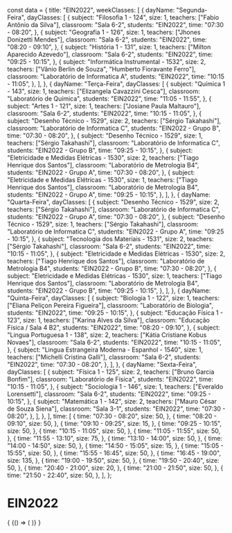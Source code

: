 const data = {
  title: "EIN2022",
  weekClasses: [
    {
      dayName: "Segunda-Feira",
      dayClasses: [
        {
          subject: "Filosofia 1 - 124",
          size: 1,
          teachers: ["Fabio Antônio da Silva"],
          classroom: "Sala 6-2",
          students: "EIN2022",
          time: "07:30 - 08:20",
        },
        {
          subject: "Geografia 1 - 126",
          size: 1,
          teachers: ["Jhones Donizetti Mendes"],
          classroom: "Sala 6-2",
          students: "EIN2022",
          time: "08:20 - 09:10",
        },
        {
          subject: "História 1 - 131",
          size: 1,
          teachers: ["Milton Aparecido Azevedo"],
          classroom: "Sala 6-2",
          students: "EIN2022",
          time: "09:25 - 10:15",
        },
        {
          subject: "Informática Instrumental - 1532",
          size: 2,
          teachers: ["Vânio Berlin de Souza", "Humberto Fioravante Ferro"],
          classroom: "Laboratório de Informatica A",
          students: "EIN2022",
          time: "10:15 - 11:05",
        },
      ],
    },
    {
      dayName: "Terça-Feira",
      dayClasses: [
        {
          subject: "Química 1 - 143",
          size: 1,
          teachers: ["Elizangela Cavazzini Cesca"],
          classroom: "Laboratório de Química",
          students: "EIN2022",
          time: "11:05 - 11:55",
        },
        {
          subject: "Artes 1 - 121",
          size: 1,
          teachers: ["Josiane Paula Maltauro"],
          classroom: "Sala 6-2",
          students: "EIN2022",
          time: "10:15 - 11:05",
        },
        {
          subject: "Desenho Técnico - 1529",
          size: 2,
          teachers: ["Sérgio Takahashi"],
          classroom: "Laboratório de Informatica C",
          students: "EIN2022 - Grupo B",
          time: "07:30 - 08:20",
        },
        {
          subject: "Desenho Técnico - 1529",
          size: 1,
          teachers: ["Sérgio Takahashi"],
          classroom: "Laboratório de Informatica C",
          students: "EIN2022 - Grupo B",
          time: "09:25 - 10:15",
        },
        {
          subject: "Eletricidade e Medidas Elétricas - 1530",
          size: 2,
          teachers: ["Tiago Henrique dos Santos"],
          classroom: "Laboratório de Metrologia B4",
          students: "EIN2022 - Grupo A",
          time: "07:30 - 08:20",
        },
        {
          subject: "Eletricidade e Medidas Elétricas - 1530",
          size: 1,
          teachers: ["Tiago Henrique dos Santos"],
          classroom: "Laboratório de Metrologia B4",
          students: "EIN2022 - Grupo A",
          time: "09:25 - 10:15",
        },
      ],
    },
    {
      dayName: "Quarta-Feira",
      dayClasses: [
        {
          subject: "Desenho Técnico - 1529",
          size: 2,
          teachers: ["Sérgio Takahashi"],
          classroom: "Laboratório de Informatica C",
          students: "EIN2022 - Grupo A",
          time: "07:30 - 08:20",
        },
        {
          subject: "Desenho Técnico - 1529",
          size: 1,
          teachers: ["Sérgio Takahashi"],
          classroom: "Laboratório de Informatica C",
          students: "EIN2022 - Grupo A",
          time: "09:25 - 10:15",
        },
        {
          subject: "Tecnologia dos Materiais - 1531",
          size: 2,
          teachers: ["Sérgio Takahashi"],
          classroom: "Sala 6-2",
          students: "EIN2022",
          time: "10:15 - 11:05",
        },
        {
          subject: "Eletricidade e Medidas Elétricas - 1530",
          size: 2,
          teachers: ["Tiago Henrique dos Santos"],
          classroom: "Laboratório de Metrologia B4",
          students: "EIN2022 - Grupo B",
          time: "07:30 - 08:20",
        },
        {
          subject: "Eletricidade e Medidas Elétricas - 1530",
          size: 1,
          teachers: ["Tiago Henrique dos Santos"],
          classroom: "Laboratório de Metrologia B4",
          students: "EIN2022 - Grupo B",
          time: "09:25 - 10:15",
        },
      ],
    },
    {
      dayName: "Quinta-Feira",
      dayClasses: [
        {
          subject: "Biologia 1 - 122",
          size: 1,
          teachers: ["Eliana Peliçon Pereira Figueira"],
          classroom: "Laboratório de Biologia",
          students: "EIN2022",
          time: "09:25 - 10:15",
        },
        {
          subject: "Educação Física 1 - 123",
          size: 1,
          teachers: ["Karina Alves da Silva"],
          classroom: "Educação Física / Sala 4 B2",
          students: "EIN2022",
          time: "08:20 - 09:10",
        },
        {
          subject: "Lingua Portuguesa 1 - 138",
          size: 2,
          teachers: ["Kátia Cristiane Kobus Novaes"],
          classroom: "Sala 6-2",
          students: "EIN2022",
          time: "10:15 - 11:05",
        },
        {
          subject: "Lingua Estrangeira Moderna - Espanhol - 1540",
          size: 1,
          teachers: ["Michelli Cristina Galli"],
          classroom: "Sala 6-2",
          students: "EIN2022",
          time: "07:30 - 08:20",
        },
      ],
    },
    {
      dayName: "Sexta-Feira",
      dayClasses: [
        {
          subject: "Física 1 - 125",
          size: 2,
          teachers: ["Bruno Garcia Bonfim"],
          classroom: "Laboratório de Física",
          students: "EIN2022",
          time: "10:15 - 11:05",
        },
        {
          subject: "Sociologia 1 - 146",
          size: 1,
          teachers: ["Everaldo Lorensetti"],
          classroom: "Sala 6-2",
          students: "EIN2022",
          time: "09:25 - 10:15",
        },
        {
          subject: "Matemática 1 - 142",
          size: 2,
          teachers: ["Mauro César de Souza Siena"],
          classroom: "Sala 3-1",
          students: "EIN2022",
          time: "07:30 - 08:20",
        },
      ],
    },
  ],
  time: [
    {
      time: "07:30 - 08:20",
      size: 50,
    },
    {
      time: "08:20 - 09:10",
      size: 50,
    },
    {
      time: "09:10 - 09:25",
      size: 15,
    },
    {
      time: "09:25 - 10:15",
      size: 50,
    },
    {
      time: "10:15 - 11:05",
      size: 50,
    },
    {
      time: "11:05 - 11:55",
      size: 50,
    },
    {
      time: "11:55 - 13:10",
      size: 75,
    },
    {
      time: "13:10 - 14:00",
      size: 50,
    },
    {
      time: "14:00 - 14:50",
      size: 50,
    },
    {
      time: "14:50 - 15:05",
      size: 15,
    },
    {
      time: "15:05 - 15:55",
      size: 50,
    },
    {
      time: "15:55 - 16:45",
      size: 50,
    },
    {
      time: "16:45 - 19:00",
      size: 135,
    },
    {
      time: "19:00 - 19:50",
      size: 50,
    },
    {
      time: "19:50 - 20:40",
      size: 50,
    },
    {
      time: "20:40 - 21:00",
      size: 20,
    },
    {
      time: "21:00 - 21:50",
      size: 50,
    },
    {
      time: "21:50 - 22:40",
      size: 50,
    },
  ],
};

# EIN2022

<div>
  {
    <BrowserOnly>
      {() => (
        <Grid
          title={data.title}
          weekClasses={data.weekClasses}
          time={data.time}
        />
      )}
    </BrowserOnly>
  }
</div>
